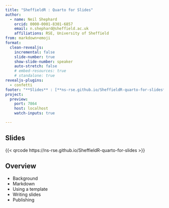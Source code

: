 ```yaml
---
title: "SheffieldR : Quarto for Slides"
author:
  - name: Neil Shephard
    orcid: 0000-0001-8301-6857
    email: n.shephard@sheffield.ac.uk
    affiliations: RSE, University of Sheffield
from: markdown+emoji
format:
  clean-revealjs:
    incremental: false
    slide-number: true
    show-slide-number: speaker
    auto-stretch: false
    # embed-resources: true
    # standalone: true
revealjs-plugins:
  - confetti
footer: "**Slides** : [**ns-rse.github.io/SheffieldR-quarto-for-slides**](https://ns-rse.github.io/SheffieldR-quarto-for-slides)"
project:
  preview:
    port: 7864
    host: localhost
    watch-inputs: true

---
```


## Slides

{{< qrcode https://ns-rse.github.io/SheffieldR-quarto-for-slides >}}


::: {.notes}
:::

## Overview

+ Background
+ Markdown
+ Using a template
+ Writing slides
+ Publishing
